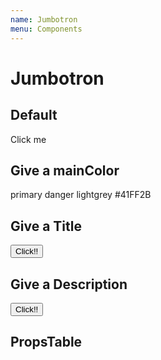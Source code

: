 ```yaml
---
name: Jumbotron
menu: Components
---
```




# Jumbotron

## Default

<Playground>
  <LocalizeThemeProvider>
    <Jumbotron>Click me</Jumbotron>
  </LocalizeThemeProvider>
</Playground>

## Give a mainColor

<Playground>
  <LocalizeThemeProvider>
    <Jumbotron mainColor='primary'>primary</Jumbotron>
    <Jumbotron mainColor='danger'>danger</Jumbotron>
    <Jumbotron mainColor='lightgrey'>lightgrey</Jumbotron>
    <Jumbotron mainColor='#41FF2B'>#41FF2B</Jumbotron>
  </LocalizeThemeProvider>

</Playground>

## Give a Title

<Playground>
  <LocalizeThemeProvider>
    <Jumbotron title='Hello jumbotron'>
      <Button mainColor='white'>
        Click!!
      </Button>
    </Jumbotron>
  </LocalizeThemeProvider>
</Playground>

## Give a Description

<Playground>
  <LocalizeThemeProvider>
    <Jumbotron description='Hello, jumbotron'>
      <Button mainColor='white'>
        Click!!
      </Button>
    </Jumbotron>
  </LocalizeThemeProvider>
</Playground>

## PropsTable

<Props of={JumbotronPropsTable} />
